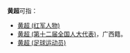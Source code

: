 '''黄超'''可指：
* [[黄超_(红军人物)|黄超 (红军人物)]]
* [[黄超_(第十二届全国人大代表)|黄超 (第十二届全国人大代表)]]，广西籍。
* [[黄超_(足球运动员)|黄超 (足球运动员)]]

{{消歧义|Cat=二字黄姓人名消歧义|chao}}